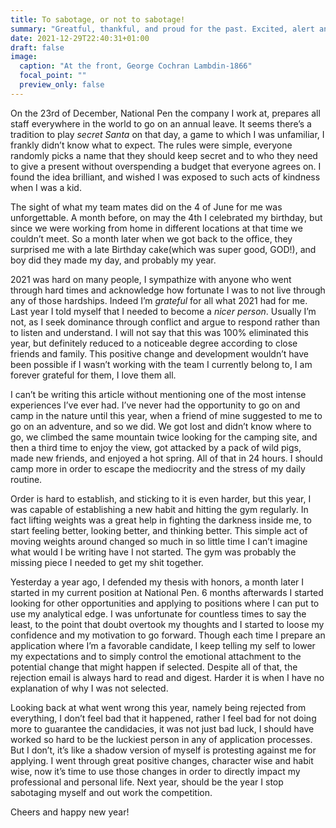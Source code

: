 ```yaml
---
title: To sabotage, or not to sabotage!
summary: "Greatful, thankful, and proud for the past. Excited, alert and hopeful for the future!"
date: 2021-12-29T22:40:31+01:00
draft: false
image:
  caption: "At the front, George Cochran Lambdin-1866"
  focal_point: ""
  preview_only: false
---
```


On the 23rd of December, National Pen the company I work at, prepares all staff everywhere in the world to go on an annual leave. It seems there's a tradition to play *secret Santa* on that day, a game to which I was unfamiliar, I frankly didn't know what to expect. The rules were simple, everyone randomly picks a name that they should keep secret and to who they need to give a present without overspending a budget that everyone agrees on. I found the idea brilliant, and wished I was exposed to such acts of kindness when I was a kid. 

The sight of what my team mates did on the 4 of June for me was unforgettable. A month before, on may the 4th I celebrated my birthday, but since we were working from home in different locations at that time we couldn't meet. So a month later when we got back to the office, they surprised me with a late Birthday cake(which was super good, GOD!), and boy did they made my day, and probably my year.

2021 was hard on many people, I sympathize with anyone who went through hard times and acknowledge how fortunate I was to not live through any of those hardships. Indeed I'm *grateful* for all what 2021 had for me. Last year I told myself that I needed to become a *nicer person*. Usually I'm not, as I seek dominance through conflict and argue to respond rather than to listen and understand. I will not say that this was 100% eliminated this year, but definitely reduced to a noticeable degree according to close friends and family. This positive change and development wouldn't have been possible if I wasn't working with the team I currently belong to, I am forever grateful for them, I love them all. 

I can't be writing this article without mentioning one of the most intense experiences I've ever had. I've never had the opportunity to go on and camp in the nature until this year, when a friend of mine suggested to me to go on an adventure, and so we did. We got lost and didn't know where to go, we climbed the same mountain twice looking for the camping site, and then a third time to enjoy the view, got attacked by a pack of wild pigs, made new friends, and enjoyed a hot spring. All of that in 24 hours. I should camp more in order to escape the mediocrity and the stress of my daily routine.

Order is hard to establish, and sticking to it is even harder, but this year, I was capable of establishing a new habit and hitting the gym regularly. In fact lifting weights was a great help in fighting the darkness inside me, to start feeling better, looking better, and thinking better. This simple act of moving weights around changed so much in so little time I can't imagine what would I be writing have I not started. The gym was probably the missing piece I needed to get my shit together.

Yesterday a year ago, I defended my thesis with honors, a month later I started in my current position at National Pen. 6 months afterwards I started looking for other opportunities and applying to positions where I can put to use my analytical edge. I was unfortunate for countless times to say the least, to the point that doubt overtook my thoughts and I started to loose my confidence and my motivation to go forward. Though each time I prepare an application where I'm a favorable candidate, I keep telling my self to lower my expectations and to simply control the emotional attachment to the potential change that might happen if selected. Despite all of that, the rejection email is always hard to read and digest. Harder it is when I have no explanation of why I was not selected. 

Looking back at what went wrong this year, namely being rejected from everything, I don't feel bad that it happened, rather I feel bad for not doing more to guarantee the candidacies, it was not just bad luck, I should have worked so hard to be the luckiest person in any of application processes. But I don't, it's like a shadow version of myself is protesting against me for applying. I went through great positive changes, character wise and habit wise, now it's time to use those changes in order to directly impact my professional and personal life. Next year, should be the year I stop sabotaging myself and out work the competition.


Cheers and happy new year!


